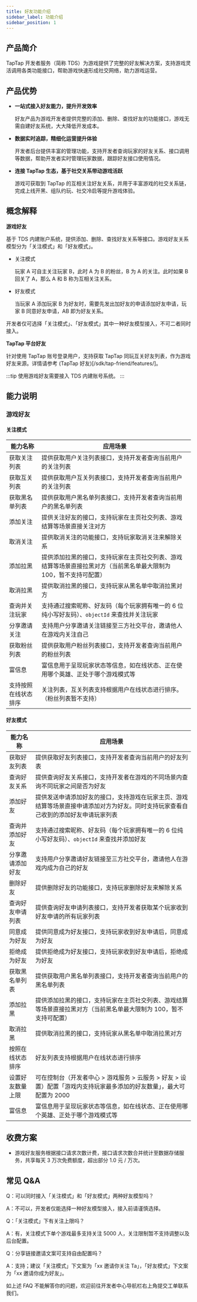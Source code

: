 ```yaml
---
title: 好友功能介绍
sidebar_label: 功能介绍
sidebar_position: 1
---
```


## 产品简介

TapTap 开发者服务（简称 TDS）为游戏提供了完整的好友解决方案，支持游戏灵活调用各类功能接口，帮助游戏快速形成社交网络，助力游戏运营。

## 产品优势

- **一站式接入好友能力，提升开发效率**

  好友产品为游戏开发者提供完整的添加、删除、查找好友的功能接口，游戏无需自建好友系统，大大降低开发成本。

- **数据实时追踪，精细化运营提升体验**

  开发者后台提供丰富的管理功能，支持开发者查询玩家的好友关系、接口调用等数据，帮助开发者实时管理玩家数据，跟踪好友接口使用情况。

- **连接 TapTap 生态，基于社交关系带动游戏活跃**

  游戏可获取到 TapTap 的互相关注好友关系，并用于丰富游戏的社交关系链，完成上线开黑、组队约玩、社交冷启等提升游戏体验。

## 概念解释

**游戏好友**

基于 TDS 内建账户系统，提供添加、删除、查找好友关系等接口。游戏好友关系模型分为「关注模式」和「好友模式」。

- 关注模式

  玩家 A 可自主关注玩家 B，此时 A 为 B 的粉丝，B 为 A 的关注。此时如果 B 回关了 A，那么 A 和 B 称为互相关注关系。

- 好友模式

  当玩家 A 添加玩家 B 为好友时，需要先发出加好友的申请添加好友申请，玩家 B 同意好友申请，AB 即为好友关系。

开发者仅可选择「关注模式」、「好友模式」其中一种好友模型接入，不可二者同时接入。

**TapTap 平台好友**

针对使用 TapTap 账号登录用户，支持获取 TapTap 同玩互关好友列表，作为游戏好友来源。详情请参考 (TapTap 好友)[/sdk/tap-friend/features/]。

:::tip
使用游戏好友需要接入 TDS 内建账号系统。
:::

## 能力说明

### 游戏好友

#### 关注模式

| **能力名称**         | **应用场景**                                                                                                       |
| -------------------- | ------------------------------------------------------------------------------------------------------------------ |
| 获取关注列表         | 提供获取用户关注列表接口，支持开发者查询当前用户的关注列表                                                         |
| 获取互关列表         | 提供获取用户互关列表接口，支持开发者查询当前用户的关注列表                                                         |
| 获取黑名单列表       | 提供获取用户黑名单列表接口，支持开发者查询当前用户的黑名单列表                                                     |
| 添加关注             | 提供关注好友的接口，支持玩家在主页社交列表、游戏结算等场景直接关注对方                                             |
| 取消关注             | 提供取消关注的功能接口，支持玩家取消关注来解除关系                                                                 |
| 添加拉黑             | 提供添加拉黑的接口，支持玩家在主页社交列表、游戏结算等场景直接拉黑对方（当前黑名单最大限制为 100，暂不支持可配置） |
| 取消拉黑             | 提供取消拉黑的接口，支持玩家从黑名单中取消拉黑对方                                                                 |
| 查询并关注玩家       | 支持通过搜索昵称、好友码（每个玩家拥有唯一的 6 位纯小写好友码）、`objectId` 来查找并关注玩家                       |
| 分享邀请关注         | 支持用户分享邀请关注链接至三方社交平台，邀请他人在游戏内关注自己                                                   |
| 获取粉丝列表         | 提供获取用户粉丝列表接口，支持开发者查询当前用户的粉丝列表                                                         |
| 富信息               | 富信息用于呈现玩家状态等信息，如在线状态、正在使用哪个英雄、正处于哪个游戏模式等                                   |
| 支持按照在线状态排序 | 关注列表，互关列表支持根据用户在线状态进行排序。（粉丝列表暂不支持）                                               |

#### 好友模式

| **能力名称**     | **应用场景**                                                                                                                         |
| ---------------- | ------------------------------------------------------------------------------------------------------------------------------------ |
| 获取好友列表     | 提供获取好友列表接口，支持开发者查询当前用户的好友列表                                                                               |
| 查询好友关系     | 提供查询好友关系接口，支持开发者在游戏的不同场景内查询不同玩家之间是否为好友                                                         |
| 添加好友         | 提供发送申请添加好友的接口，支持游戏在玩家主页、游戏结算等场景直接申请添加对方为好友。同时支持玩家查看自己收到的添加好友申请玩家列表 |
| 查询并添加好友   | 支持通过搜索昵称、好友码（每个玩家拥有唯一的 6 位纯小写好友码）、`objectId` 来查找并添加好友                                         |
| 分享邀请添加好友 | 支持用户分享邀请好友链接至三方社交平台，邀请他人在游戏内成为自己的好友                                                               |
| 删除好友         | 提供删除好友的功能接口，支持玩家删除好友来解除关系                                                                                   |
| 查询好友申请列表 | 提供查询好友申请列表接口，支持开发者获取某个玩家收到好友申请的所有玩家列表                                                           |
| 同意成为好友     | 提供同意成为好友接口，支持玩家收到好友申请后，同意成为好友                                                                           |
| 拒绝成为好友     | 提供拒绝成为好友接口，支持玩家收到好友申请后，拒绝成为好友                                                                           |
| 获取黑名单列表   | 提供获取用户黑名单列表接口，支持开发者查询当前用户的黑名单列表                                                                       |
| 添加拉黑         | 提供添加拉黑的接口，支持玩家在主页社交列表、游戏结算等场景直接拉黑对方（当前黑名单最大限制为 100，暂不支持可配置）                   |
| 取消拉黑         | 提供取消拉黑的接口，支持玩家从黑名单中取消拉黑对方                                                                                   |
| 按照在线状态排序 | 好友列表支持根据用户在线状态进行排序                                                                                                 |
| 设置好友数量上限 | 可在控制台（开发者中心 > 游戏服务 > 云服务 > 好友 > 设置）配置「游戏内支持玩家最多添加的好友数量」，最大可配置为 2000                |
| 富信息           | 富信息用于呈现玩家状态等信息，如在线状态、正在使用哪个英雄、正处于哪个游戏模式等                                                     |


## 收费方案

- 游戏好友服务根据接口请求次数计费，接口请求次数合并统计至数据存储服务，共享每天 3 万次免费额度，超出部分 1.0 元 / 万次。

## 常见 Q&A

Q：可以同时接入「关注模式」和「好友模式」两种好友模型吗？

A：不可以，开发者仅能选择一种好友模型接入，接入前请谨慎选择。

Q：「关注模式」下有关注上限吗？

A：有，关注模式下单个游戏最多支持关注 5000 人，关注限制暂不支持调整以及后台配置。

Q：分享链接邀请文案可支持自由配置吗？

A：支持；建议「关注模式」下文案为「xx 邀请你关注 Ta」，「好友模式」下文案为「xx 邀请你成为好友」。

如上述 FAQ 不能解答你的问题，欢迎前往开发者中心导航栏右上角提交工单联系我们。

